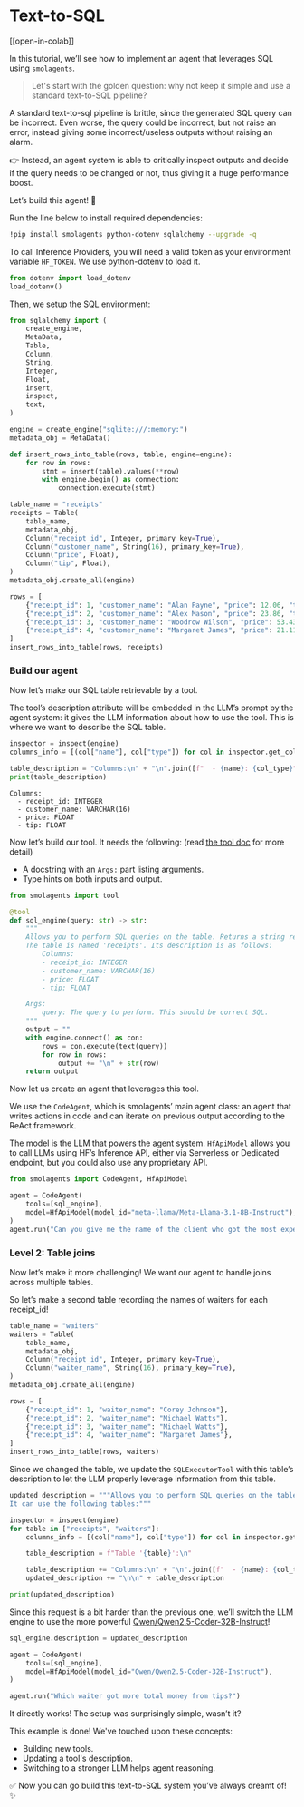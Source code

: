 <!--Copyright 2024 The HuggingFace Team. All rights reserved.

Licensed under the Apache License, Version 2.0 (the "License"); you may not use this file except in compliance with
the License. You may obtain a copy of the License at

http://www.apache.org/licenses/LICENSE-2.0

Unless required by applicable law or agreed to in writing, software distributed under the License is distributed on
an "AS IS" BASIS, WITHOUT WARRANTIES OR CONDITIONS OF ANY KIND, either express or implied. See the License for the
specific language governing permissions and limitations under the License.

⚠️ Note that this file is in Markdown but contain specific syntax for our doc-builder (similar to MDX) that may not be
rendered properly in your Markdown viewer.

-->
# Text-to-SQL

[[open-in-colab]]

In this tutorial, we’ll see how to implement an agent that leverages SQL using `smolagents`.

> Let's start with the golden question: why not keep it simple and use a standard text-to-SQL pipeline?

A standard text-to-sql pipeline is brittle, since the generated SQL query can be incorrect. Even worse, the query could be incorrect, but not raise an error, instead giving some incorrect/useless outputs without raising an alarm.

👉 Instead, an agent system is able to critically inspect outputs and decide if the query needs to be changed or not, thus giving it a huge performance boost.

Let’s build this agent! 💪

Run the line below to install required dependencies:
```bash
!pip install smolagents python-dotenv sqlalchemy --upgrade -q
```
To call Inference Providers, you will need a valid token as your environment variable `HF_TOKEN`.
We use python-dotenv to load it.
```py
from dotenv import load_dotenv
load_dotenv()
```

Then, we setup the SQL environment:
```py
from sqlalchemy import (
    create_engine,
    MetaData,
    Table,
    Column,
    String,
    Integer,
    Float,
    insert,
    inspect,
    text,
)

engine = create_engine("sqlite:///:memory:")
metadata_obj = MetaData()

def insert_rows_into_table(rows, table, engine=engine):
    for row in rows:
        stmt = insert(table).values(**row)
        with engine.begin() as connection:
            connection.execute(stmt)

table_name = "receipts"
receipts = Table(
    table_name,
    metadata_obj,
    Column("receipt_id", Integer, primary_key=True),
    Column("customer_name", String(16), primary_key=True),
    Column("price", Float),
    Column("tip", Float),
)
metadata_obj.create_all(engine)

rows = [
    {"receipt_id": 1, "customer_name": "Alan Payne", "price": 12.06, "tip": 1.20},
    {"receipt_id": 2, "customer_name": "Alex Mason", "price": 23.86, "tip": 0.24},
    {"receipt_id": 3, "customer_name": "Woodrow Wilson", "price": 53.43, "tip": 5.43},
    {"receipt_id": 4, "customer_name": "Margaret James", "price": 21.11, "tip": 1.00},
]
insert_rows_into_table(rows, receipts)
```

### Build our agent

Now let’s make our SQL table retrievable by a tool.

The tool’s description attribute will be embedded in the LLM’s prompt by the agent system: it gives the LLM information about how to use the tool. This is where we want to describe the SQL table.

```py
inspector = inspect(engine)
columns_info = [(col["name"], col["type"]) for col in inspector.get_columns("receipts")]

table_description = "Columns:\n" + "\n".join([f"  - {name}: {col_type}" for name, col_type in columns_info])
print(table_description)
```

```text
Columns:
  - receipt_id: INTEGER
  - customer_name: VARCHAR(16)
  - price: FLOAT
  - tip: FLOAT
```

Now let’s build our tool. It needs the following: (read [the tool doc](../tutorials/tools) for more detail)
- A docstring with an `Args:` part listing arguments.
- Type hints on both inputs and output.

```py
from smolagents import tool

@tool
def sql_engine(query: str) -> str:
    """
    Allows you to perform SQL queries on the table. Returns a string representation of the result.
    The table is named 'receipts'. Its description is as follows:
        Columns:
        - receipt_id: INTEGER
        - customer_name: VARCHAR(16)
        - price: FLOAT
        - tip: FLOAT

    Args:
        query: The query to perform. This should be correct SQL.
    """
    output = ""
    with engine.connect() as con:
        rows = con.execute(text(query))
        for row in rows:
            output += "\n" + str(row)
    return output
```

Now let us create an agent that leverages this tool.

We use the `CodeAgent`, which is smolagents’ main agent class: an agent that writes actions in code and can iterate on previous output according to the ReAct framework.

The model is the LLM that powers the agent system. `HfApiModel` allows you to call LLMs using HF’s Inference API, either via Serverless or Dedicated endpoint, but you could also use any proprietary API.

```py
from smolagents import CodeAgent, HfApiModel

agent = CodeAgent(
    tools=[sql_engine],
    model=HfApiModel(model_id="meta-llama/Meta-Llama-3.1-8B-Instruct"),
)
agent.run("Can you give me the name of the client who got the most expensive receipt?")
```

### Level 2: Table joins

Now let’s make it more challenging! We want our agent to handle joins across multiple tables.

So let’s make a second table recording the names of waiters for each receipt_id!

```py
table_name = "waiters"
waiters = Table(
    table_name,
    metadata_obj,
    Column("receipt_id", Integer, primary_key=True),
    Column("waiter_name", String(16), primary_key=True),
)
metadata_obj.create_all(engine)

rows = [
    {"receipt_id": 1, "waiter_name": "Corey Johnson"},
    {"receipt_id": 2, "waiter_name": "Michael Watts"},
    {"receipt_id": 3, "waiter_name": "Michael Watts"},
    {"receipt_id": 4, "waiter_name": "Margaret James"},
]
insert_rows_into_table(rows, waiters)
```
Since we changed the table, we update the `SQLExecutorTool` with this table’s description to let the LLM properly leverage information from this table.

```py
updated_description = """Allows you to perform SQL queries on the table. Beware that this tool's output is a string representation of the execution output.
It can use the following tables:"""

inspector = inspect(engine)
for table in ["receipts", "waiters"]:
    columns_info = [(col["name"], col["type"]) for col in inspector.get_columns(table)]

    table_description = f"Table '{table}':\n"

    table_description += "Columns:\n" + "\n".join([f"  - {name}: {col_type}" for name, col_type in columns_info])
    updated_description += "\n\n" + table_description

print(updated_description)
```
Since this request is a bit harder than the previous one, we’ll switch the LLM engine to use the more powerful [Qwen/Qwen2.5-Coder-32B-Instruct](https://huggingface.co/Qwen/Qwen2.5-Coder-32B-Instruct)!

```py
sql_engine.description = updated_description

agent = CodeAgent(
    tools=[sql_engine],
    model=HfApiModel(model_id="Qwen/Qwen2.5-Coder-32B-Instruct"),
)

agent.run("Which waiter got more total money from tips?")
```
It directly works! The setup was surprisingly simple, wasn’t it?

This example is done! We've touched upon these concepts:
- Building new tools.
- Updating a tool's description.
- Switching to a stronger LLM helps agent reasoning.

✅ Now you can go build this text-to-SQL system you’ve always dreamt of! ✨